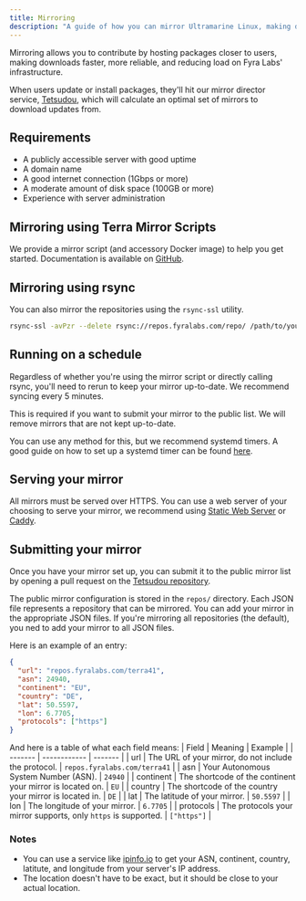 ```yaml
---
title: Mirroring
description: "A guide of how you can mirror Ultramarine Linux, making downloads faster for everyone"
---
```


Mirroring allows you to contribute  by hosting packages closer to users, making downloads faster, more reliable, and reducing load on Fyra Labs' infrastructure.

When users update or install packages, they'll hit our mirror director service, [Tetsudou](https://github.com/terrapkg/tetsudou), which will calculate an optimal set of mirrors to download updates from.

## Requirements

- A publicly accessible server with good uptime
- A domain name
- A good internet connection (1Gbps or more)
- A moderate amount of disk space (100GB or more)
- Experience with server administration

## Mirroring using Terra Mirror Scripts

We provide a mirror script (and accessory Docker image) to help you get started. Documentation is available on [GitHub](https://github.com/terrapkg/mirror-script).

## Mirroring using rsync

You can also mirror the repositories using the `rsync-ssl` utility.

```sh
rsync-ssl -avPzr --delete rsync://repos.fyralabs.com/repo/ /path/to/your/mirror
```

## Running on a schedule

Regardless of whether you're using the mirror script or directly calling rsync, you'll need to rerun to keep your mirror up-to-date. We recommend syncing every 5 minutes.

This is required if you want to submit your mirror to the public list. We will remove mirrors that are not kept up-to-date.

You can use any method for this, but we recommend systemd timers. A good guide on how to set up a systemd timer can be found [here](https://opensource.com/article/20/7/systemd-timers).

## Serving your mirror

All mirrors must be served over HTTPS. You can use a web server of your choosing to serve your mirror, we recommend using [Static Web Server](https://static-web-server.net/) or [Caddy](https://caddyserver.com/).

## Submitting your mirror

Once you have your mirror set up, you can submit it to the public mirror list by opening a pull request on the [Tetsudou repository](https://github.com/terrapkg/tetsudou).

The public mirror configuration is stored in the `repos/` directory. Each JSON file represents a repository that can be mirrored. You can add your mirror in the appropriate JSON files.
If you're mirroring all repositories (the default), you ned to add your mirror to all JSON files.

Here is an example of an entry:

```json
{
  "url": "repos.fyralabs.com/terra41",
  "asn": 24940,
  "continent": "EU",
  "country": "DE",
  "lat": 50.5597,
  "lon": 6.7705,
  "protocols": ["https"]
}
```

And here is a table of what each field means:
| Field | Meaning | Example |
| ------- | ------------ | ------- |
| url | The URL of your mirror, do not include the protocol. | `repos.fyralabs.com/terra41` |
| asn | Your Autonomous System Number (ASN). | `24940` |
| continent | The shortcode of the continent your mirror is located on. | `EU` |
| country | The shortcode of the country your mirror is located in. | `DE` |
| lat | The latitude of your mirror. | `50.5597` |
| lon | The longitude of your mirror. | `6.7705` |
| protocols | The protocols your mirror supports, only `https` is supported. | `["https"]` |

### Notes

- You can use a service like [ipinfo.io](https://ipinfo.io/) to get your ASN, continent, country, latitute, and longitude from your server's IP address.
- The location doesn't have to be exact, but it should be close to your actual location.

